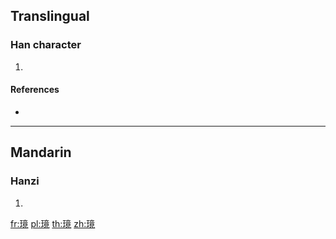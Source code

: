 {{character info/new}}
==Translingual==

===Han character===
{{Han char|rn=96|rad=玉|as=11|sn=15|four=|canj=MGYTU}}

# {{defn|Han|sort=玉11}}

====References====
* {{Han ref|kx=0741.010|dkj=21199|dj=1150.200|hdz=21136.010|uh=7484|ud=29828}}

----

==Mandarin==

===Hanzi===
{{cmn-hanzi|pin=[[liǎn]] ([[lian3]]), [[yǐng]] ([[ying3]])|wg=lien<sup>3</sup>, ying<sup>3</sup>}}

# {{defn|lang=cmn|sort=玉11}}

[[fr:璄]]
[[pl:璄]]
[[th:璄]]
[[zh:璄]]